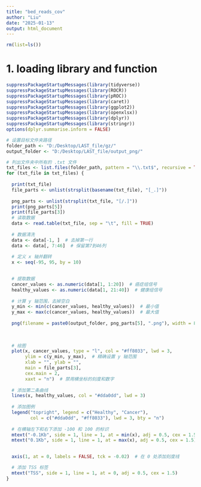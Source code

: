 ---
title: "bed_reads_cov"
author: "Liu"
date: "2025-01-13"
output: html_document
---
```{r}
rm(list=ls())
```

# 1. loading library and function
```{r}
suppressPackageStartupMessages(library(tidyverse))
suppressPackageStartupMessages(library(ROCR))
suppressPackageStartupMessages(library(pROC))
suppressPackageStartupMessages(library(caret))
suppressPackageStartupMessages(library(ggplot2))
suppressPackageStartupMessages(library(openxlsx))
suppressPackageStartupMessages(library(dplyr))
suppressPackageStartupMessages(library(stringr))
options(dplyr.summarise.inform = FALSE)

```

```{r}
# 设置目标文件夹路径
folder_path <- "D:/Desktop/LAST_file/gz/"
output_folder <- "D:/Desktop/LAST_file/output_png/"

# 列出文件夹中所有的 .txt 文件
txt_files <- list.files(folder_path, pattern = "\\.txt$", recursive = TRUE, full.names = TRUE)
for (txt_file in txt_files) {
  
  print(txt_file)
  file_parts <- unlist(strsplit(basename(txt_file), "[_.]"))
  
  png_parts <- unlist(strsplit(txt_file, "[/.]"))
  print(png_parts[5])
  print(file_parts[3])
  # 读取数据
  data <- read.table(txt_file, sep = "\t", fill = TRUE)
  
  # 数据清洗
  data <- data[-1, ]  # 去掉第一行
  data <- data[, 7:46]  # 保留第7到46列
  
  # 定义 x 轴并翻转
  x <- seq(-95, 95, by = 10)

  
  # 提取数据
  cancer_values <- as.numeric(data[1, 1:20])  # 癌症组信号
  healthy_values <- as.numeric(data[1, 21:40])  # 健康组信号
  
  # 计算 y 轴范围，去掉空白
  y_min <- min(c(cancer_values, healthy_values))  # 最小值
  y_max <- max(c(cancer_values, healthy_values))  # 最大值
  
  png(filename = paste0(output_folder, png_parts[5], ".png"), width = 800, height = 600, res = 100)
  
  
  
  # 绘图
  plot(x, cancer_values, type = "l", col = "#ff8033", lwd = 3,
       ylim = c(y_min, y_max),  # 精确设置 y 轴范围
       xlab = "", ylab = "", 
       main = file_parts[3],
       cex.main = 2,
       xaxt = "n")  # 禁用横坐标的刻度和数字
  
  # 添加第二条曲线
  lines(x, healthy_values, col = "#dda0dd", lwd = 3)
  
  # 添加图例
  legend("topright", legend = c("Healthy", "Cancer"), 
         col = c("#dda0dd", "#ff8033"), lwd = 3, bty = "n")
  
  # 在横轴左下和右下添加 -100 和 100 的标识
  mtext("-0.1Kb", side = 1, line = 1, at = min(x), adj = 0.5, cex = 1.5)  # 字体放大到 1.5，靠近轴
  mtext("0.1Kb", side = 1, line = 1, at = max(x), adj = 0.5, cex = 1.5)

  
  axis(1, at = 0, labels = FALSE, tck = -0.02)  # 在 0 处添加刻度线

  # 添加 TSS 标签
  mtext("TSS", side = 1, line = 1, at = 0, adj = 0.5, cex = 1.5)
}


```

